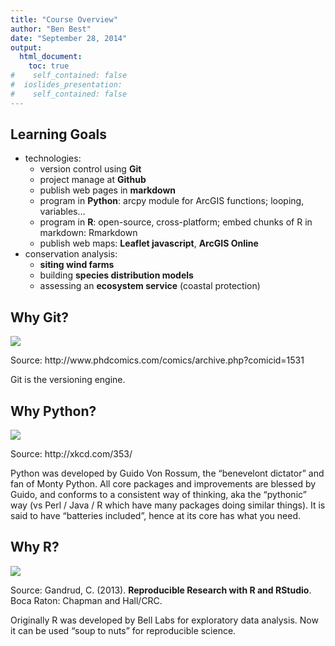 ```yaml
---
title: "Course Overview"
author: "Ben Best"
date: "September 28, 2014"
output:
  html_document:
    toc: true
#    self_contained: false   
#  ioslides_presentation:
#    self_contained: false
---
```



## Learning Goals {.smaller}

- technologies:
    - version control using **Git**
    - project manage at **Github**
    - publish web pages in **markdown**
    - program in **Python**: arcpy module for ArcGIS functions; looping, variables...
    - program in **R**: open-source, cross-platform; embed chunks of R in markdown: Rmarkdown
    - publish web maps: **Leaflet javascript**, **ArcGIS Online**
- conservation analysis:
    - **siting wind farms**
    - building **species distribution models**
    - assessing an **ecosystem service** (coastal protection)
  

## Why Git?

![](./img/why-git_phd101212s.png)

<footer class="source">
Source: http://www.phdcomics.com/comics/archive.php?comicid=1531
</footer>

<div class='notes'>
Git is the versioning engine.
</div>


## Why Python?

![](./img/why_python.png)

<footer class="source">
Source: http://xkcd.com/353/
</footer>

<div class='notes'>
Python was developed by Guido Von Rossum, the "benevelont dictator" and fan of Monty Python. All core packages and improvements are blessed by Guido, and conforms to a consistent way of thinking, aka the "pythonic" way (vs Perl / Java / R which have many packages doing similar things). It is said to have "batteries included", hence at its core has what you need.
</div>


## Why R? {.flexbox .vcenter}

![](./img/Gandrud2013_ReproducibleResearchRstudio_cover_sized.png)

<footer class="source">
Source: Gandrud, C. (2013). **Reproducible Research with R and RStudio**. Boca Raton: Chapman and Hall/CRC.
</footer>

<div class='notes'>
Originally R was developed by Bell Labs for exploratory data analysis. Now it can be used "soup to nuts" for reproducible science.
</div>
